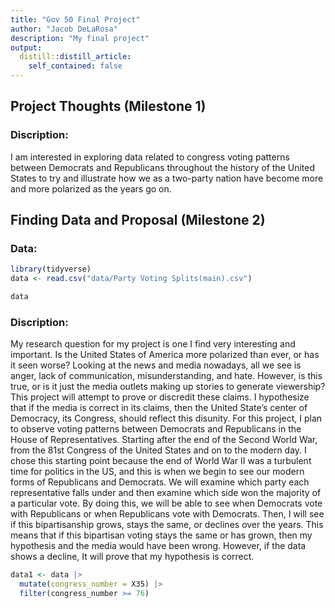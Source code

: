 ```yaml
---
title: "Gov 50 Final Project"
author: "Jacob DeLaRosa"
description: "My final project"
output:
  distill::distill_article:
    self_contained: false
---
```




## Project Thoughts (Milestone 1)

### Discription:
I am interested in exploring data related to congress voting patterns between Democrats and Republicans throughout the history of the United States to try and illustrate how we as a two-party nation have become more and more polarized as the years go on.  


## Finding Data and Proposal (Milestone 2)

### Data:
```r
library(tidyverse)
data <- read.csv("data/Party Voting Splits(main).csv")

data

```

### Discription:
My research question for my project is one I find very interesting and important. Is the United States of America more polarized than ever, or has it seen worse? Looking at the news and media nowadays, all we see is anger, lack of communication, misunderstanding, and hate. However, is this true, or is it just the media outlets making up stories to generate viewership? This project will attempt to prove or discredit these claims. I hypothesize that if the media is correct in its claims, then the United State's center of Democracy, its Congress, should reflect this disunity. For this project, I plan to observe voting patterns between Democrats and Republicans in the House of Representatives. Starting after the end of the Second World War, from the 81st Congress of the United States and on to the modern day. I chose this starting point because the end of World War II was a turbulent time for politics in the US, and this is when we begin to see our modern forms of Republicans and Democrats. We will examine which party each representative falls under and then examine which side won the majority of a particular vote. By doing this, we will be able to see when Democrats vote with Republicans or when Republicans vote with Democrats. Then, I will see if this bipartisanship grows, stays the same, or declines over the years. This means that if this bipartisan voting stays the same or has grown, then my hypothesis and the media would have been wrong. However, if the data shows a decline, It will prove that my hypothesis is correct. 




```r
data1 <- data |>
  mutate(congress_number = X35) |>
  filter(congress_number >= 76)

```



